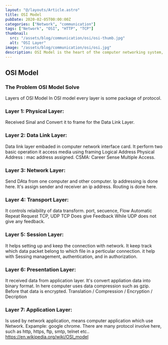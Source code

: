 ```yaml
---
layout: "@/layouts/Article.astro"
title: OSI Model
pubDate: 2020-02-05T00:00:00Z
categories: ["Network", "communication"]
tags: ["Network", "OSI", "HTTP", "TCP"]
thumbnail:
  src: "/assets/blog/communication/osi/osi-thumb.jpg"
  alt: "OSI Layer"
image: "/assets/blog/communication/osi/osi.jpg"
description: OSI Model is the heart of the computer networking system, for a software engineer having understanding of OSI model is crutial.
---
```


## OSI Model

### The Problem OSI Model Solve

Layers of OSI Model
In OSI model every layer is some package of protocol.

### Layer 1: Physical Layer:

Received Sinal and Convert it to frame for the Data Link Layer.

### Layer 2: Data Link Layer:

Data link layer embaded in computer network interface card. It perform two basic operation it access media using framing
Logical Address
Physical Address : mac address assigned.
CSMA: Career Sense Multiple Access.

### Layer 3: Network Layer:

Send DAta from one computer and other computer. Ip addressing is done here. It's assign sender and receiver an ip address. Routing is done here.

### Layer 4: Transport Layer:

It controls relaibility of data transform. port, secuence,
Flow
Automatic Repeat Request
TCP, UDP
TCP Does give Feedback While UDP does not give any feedback.

### Layer 5: Session Layer:

It helps setting up and keep the connection with network. It keep track which data packet belong to which file in a perticular connection. it help with Sessing management, authentication, and in authorization.

### Layer 6: Presentation Layer:

It received data from application layer. It's convert appliation data into binary format. In here computer uses data compression such as gzip. Before that data is encrypted. Translation / Compression / Encryption / Decription

### Layer 7: Application Layer:

Is used by network application, means computer application which use Network. Expample: google chrome. There are many protocol involve here, such as http, https, ftp, smtp, telnet etc..
https://en.wikipedia.org/wiki/OSI_model
